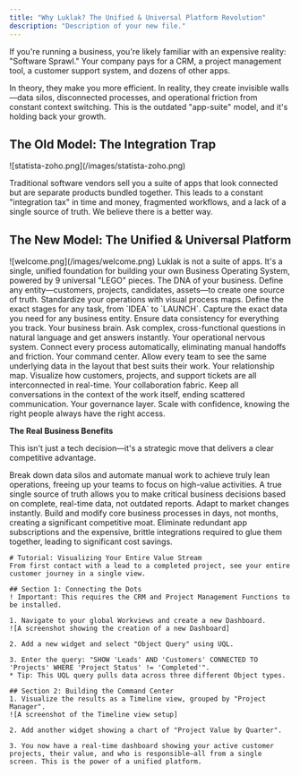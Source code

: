 ```yaml
---
title: "Why Luklak? The Unified & Universal Platform Revolution"
description: "Description of your new file."
---
```


If you're running a business, you're likely familiar with an expensive reality: "Software Sprawl." Your company pays for a CRM, a project management tool, a customer support system, and dozens of other apps.

<Note>
  In theory, they make you more efficient. In reality, they create invisible walls—data silos, disconnected processes, and operational friction from constant context switching. This is the outdated "app-suite" model, and it's holding back your growth.
</Note>

## **The Old Model: The Integration Trap**

<Frame>
  ![statista-zoho.png](/images/statista-zoho.png)
</Frame>

Traditional software vendors sell you a suite of apps that look connected but are separate products bundled together. This leads to a constant "integration tax" in time and money, fragmented workflows, and a lack of a single source of truth. We believe there is a better way.

## The New Model: The Unified & Universal Platform

<Frame caption="Drag and drop yourself - create your own operational Functions">
  ![welcome.png](/images/welcome.png)
</Frame>

<Tip>
  Luklak is not a suite of apps. It's a single, unified foundation for building your own Business Operating System, powered by 9 universal "LEGO" pieces.
</Tip>

<CardGroup cols={3}>
  <Card title="Universal Object" icon="cube" iconType="duotone">
    The DNA of your business. Define any entity—customers, projects, candidates, assets—to create one source of truth.
  </Card>
  <Card title="Workflow" icon="arrow-progress" iconType="duotone">
    Standardize your operations with visual process maps. Define the exact stages for any task, from `IDEA` to `LAUNCH`.
  </Card>
  <Card title="Data Fields" icon="pen-field" iconType="duotone">
    Capture the exact data you need for any business entity. Ensure data consistency for everything you track.
  </Card>
  <Card title="Universal Query Language (UQL)" icon="magnifying-glass" iconType="duotone">
    Your business brain. Ask complex, cross-functional questions in natural language and get answers instantly.
  </Card>
  <Card title="Universal Automation" icon="robot" iconType="duotone">
    Your operational nervous system. Connect every process automatically, eliminating manual handoffs and friction.
  </Card>
  <Card title="Workview & Dashboard" icon="table-columns" iconType="duotone">
    Your command center. Allow every team to see the same underlying data in the layout that best suits their work.
  </Card>
  <Card title="Object Connection" icon="link" iconType="duotone">
    Your relationship map. Visualize how customers, projects, and support tickets are all interconnected in real-time.
  </Card>
  <Card title="Unified Live Chat" icon="comments" iconType="duotone">
    Your collaboration fabric. Keep all conversations in the context of the work itself, ending scattered communication.
  </Card>
  <Card title="Permission & Notification" icon="user-shield" iconType="duotone">
    Your governance layer. Scale with confidence, knowing the right people always have the right access.
  </Card>
</CardGroup>

**The Real Business Benefits**

This isn't just a tech decision—it's a strategic move that delivers a clear competitive advantage.

<AccordionGroup>
  <Accordion title="Radical Efficiency" icon="rocket">
    Break down data silos and automate manual work to achieve truly lean operations, freeing up your teams to focus on high-value activities.
  </Accordion>
  <Accordion title="Total Visibility" icon="eye">
    A true single source of truth allows you to make critical business decisions based on complete, real-time data, not outdated reports.
  </Accordion>
  <Accordion title="Unmatched Agility" icon="bolt">
    Adapt to market changes instantly. Build and modify core business processes in days, not months, creating a significant competitive moat.
  </Accordion>
  <Accordion title="Lower Total Cost of Ownership (TCO)" icon="arrow-down-to-line">
    Eliminate redundant app subscriptions and the expensive, brittle integrations required to glue them together, leading to significant cost savings.
  </Accordion>
</AccordionGroup>

```guidejar
# Tutorial: Visualizing Your Entire Value Stream
From first contact with a lead to a completed project, see your entire customer journey in a single view.

## Section 1: Connecting the Dots
! Important: This requires the CRM and Project Management Functions to be installed.

1. Navigate to your global Workviews and create a new Dashboard.
![A screenshot showing the creation of a new Dashboard]

2. Add a new widget and select "Object Query" using UQL.

3. Enter the query: "SHOW 'Leads' AND 'Customers' CONNECTED TO 'Projects' WHERE 'Project Status' != 'Completed'".
* Tip: This UQL query pulls data across three different Object types.

## Section 2: Building the Command Center
1. Visualize the results as a Timeline view, grouped by "Project Manager".
![A screenshot of the Timeline view setup]

2. Add another widget showing a chart of "Project Value by Quarter".

3. You now have a real-time dashboard showing your active customer projects, their value, and who is responsible—all from a single screen. This is the power of a unified platform.
```